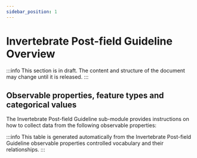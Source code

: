 ```yaml
---
sidebar_position: 1
---
```



# Invertebrate Post-field Guideline Overview

:::info
This section is in draft. The content and structure of the document may change until it is released.
:::

## Observable properties, feature types and categorical values

The Invertebrate Post-field Guideline sub-module provides instructions on how to collect data from the following observable properties:

<OverviewTable moduleOpCollectionUri="https://linked.data.gov.au/def/nrm/656138c9-abc3-44c5-8d69-3522de407dee" />

:::info
This table is generated automatically from the Invertebrate Post-field Guideline observable properties controlled vocabulary and their relationships.
:::
